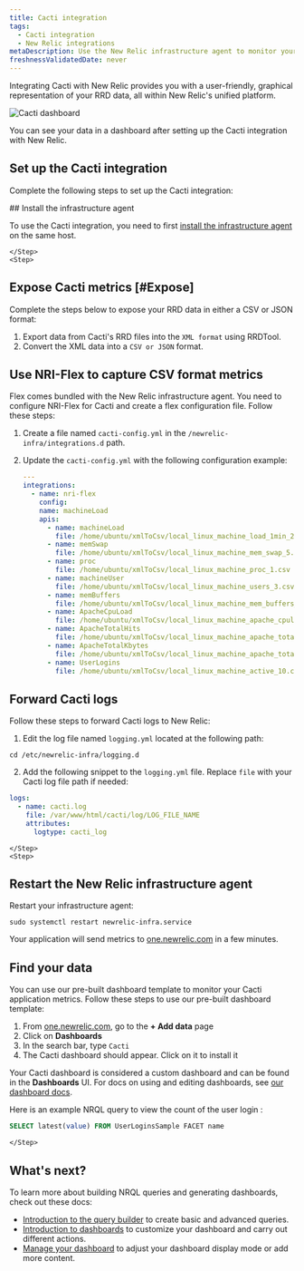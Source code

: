 ```yaml
---
title: Cacti integration
tags:
  - Cacti integration
  - New Relic integrations
metaDescription: Use the New Relic infrastructure agent to monitor your Cacti data.
freshnessValidatedDate: never
---
```



Integrating Cacti with New Relic provides you with a user-friendly, graphical representation of your RRD data, all within New Relic's unified platform.

<img
    title="Cacti dashboard"
    alt="Cacti dashboard"
    src={infrastructureCactiDashboard}
/>

<figcaption>
You can see your data in a dashboard after setting up the Cacti integration with New Relic. 
</figcaption>

## Set up the Cacti integration
Complete the following steps to set up the Cacti integration:

<Steps>
    <Step>
## Install the infrastructure agent

To use the Cacti integration, you need to first [install the infrastructure agent](/docs/infrastructure/install-infrastructure-agent/get-started/install-infrastructure-agent-new-relic/) on the same host. 

    </Step>
    <Step>
    
## Expose Cacti metrics [#Expose]
Complete the steps below to expose your RRD data in either a CSV or JSON format:

1. Export data from Cacti's RRD files into the `XML format` using RRDTool.
2. Convert the XML data into a `CSV or JSON` format.
    </Step>
    <Step>

## Use NRI-Flex to capture CSV format metrics

Flex comes bundled with the New Relic infrastructure agent. You need to configure NRI-Flex for Cacti and create a flex configuration file. Follow these steps:

1. Create a file named `cacti-config.yml` in the `/newrelic-infra/integrations.d` path.
2. Update the `cacti-config.yml` with the following configuration example:

    ```yml
    ---
    integrations:
      - name: nri-flex
        config:
        name: machineLoad
        apis:
          - name: machineLoad
            file: /home/ubuntu/xmlToCsv/local_linux_machine_load_1min_2.csv
          - name: memSwap
            file: /home/ubuntu/xmlToCsv/local_linux_machine_mem_swap_5.csv
          - name: proc
            file: /home/ubuntu/xmlToCsv/local_linux_machine_proc_1.csv
          - name: machineUser
            file: /home/ubuntu/xmlToCsv/local_linux_machine_users_3.csv
          - name: memBuffers
            file: /home/ubuntu/xmlToCsv/local_linux_machine_mem_buffers_4.csv
          - name: ApacheCpuLoad
            file: /home/ubuntu/xmlToCsv/local_linux_machine_apache_cpuload_6.csv
          - name: ApacheTotalHits
            file: /home/ubuntu/xmlToCsv/local_linux_machine_apache_total_hits_7.csv
          - name: ApacheTotalKbytes
            file: /home/ubuntu/xmlToCsv/local_linux_machine_apache_total_kbytes_8.csv
          - name: UserLogins
            file: /home/ubuntu/xmlToCsv/local_linux_machine_active_10.csv
    ```
    </Step>
    <Step>

## Forward Cacti logs
Follow these steps to forward Cacti logs to New Relic:

1. Edit the log file named `logging.yml` located at the following path:

  ```shell
  cd /etc/newrelic-infra/logging.d
  ```

2. Add the following snippet to the `logging.yml` file. Replace `file` with your Cacti log file path if needed:

  ```yml
  logs:
    - name: cacti.log
      file: /var/www/html/cacti/log/LOG_FILE_NAME
      attributes:
        logtype: cacti_log
  ``` 
    </Step>
    <Step>
## Restart the New Relic infrastructure agent

Restart your infrastructure agent:

  ```shell
  sudo systemctl restart newrelic-infra.service
  ```

Your application will send metrics to [one.newrelic.com](https://one.newrelic.com) in a few minutes.
    </Step>
    <Step>
## Find your data 

You can use our pre-built dashboard template to monitor your Cacti application metrics. Follow these steps to use our pre-built dashboard template:

1. From [one.newrelic.com](https://one.newrelic.com), go to the <DoNotTranslate>**+ Add data**</DoNotTranslate> page
2. Click on <DoNotTranslate>**Dashboards**</DoNotTranslate>
3. In the search bar, type `Cacti`
4. The Cacti dashboard should appear. Click on it to install it

Your Cacti dashboard is considered a custom dashboard and can be found in the <DoNotTranslate>**Dashboards**</DoNotTranslate> UI. For docs on using and editing dashboards, see [our dashboard docs](/docs/query-your-data/explore-query-data/dashboards/introduction-dashboards).

Here is an example NRQL query to view the count of the user login  :

```sql
SELECT latest(value) FROM UserLoginsSample FACET name
```        
    </Step>
</Steps>

## What's next?

To learn more about building NRQL queries and generating dashboards, check out these docs:

* [Introduction to the query builder](/docs/query-your-data/explore-query-data/query-builder/introduction-query-builder) to create basic and advanced queries.
* [Introduction to dashboards](/docs/query-your-data/explore-query-data/dashboards/introduction-dashboards) to customize your dashboard and carry out different actions.
* [Manage your dashboard](/docs/query-your-data/explore-query-data/dashboards/manage-your-dashboard) to adjust your dashboard display mode or add more content.
